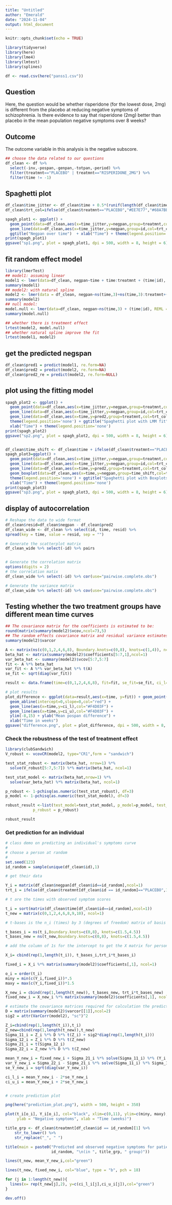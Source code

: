 ---
title: "Untitled"
author: "Emerald"
date: "2024-11-04"
output: html_document
---

```{r setup, include=FALSE}
knitr::opts_chunk$set(echo = TRUE)
```

```{r}
library(tidyverse)
library(here)
library(lme4)
library(lmtest)
library(splines)
```



```{r}
df <- read.csv(here("panss1.csv"))
```

## Question

Here, the question would be whether risperidone (for the lowest dose, 2mg) is different from the placebo at reducing negative symptoms of schizophrenia. Is there evidence to say that risperidone (2mg) better than placebo in the mean population negative symptoms over 8 weeks?

## Outcome

The outcome variable in this analysis is the negative subscore. 

```{r}
## choose the data related to our questions
df_clean <- df %>%
  select(-inv,-pospan,-genpan,-totpan,-period) %>%
  filter(treatmnt=="PLACEBO" | treatmnt=="RISPERIDONE_2MG") %>%
  filter(time != -1)
```

## Spaghetti plot
```{r}
df_clean$time_jitter <- df_clean$time + 0.5*(runif(length(df_clean$time)) - 0.5) + 0.2*ifelse(df_clean$treatmnt=="PLACEBO",0,1)
df_clean$trt_col=ifelse(df_clean$treatmnt=="PLACEBO","#EE7E77","#68A7BE")

spagh_plot1 <- ggplot() +
  geom_point(data=df_clean,aes(x=time_jitter,y=negpan,group=treatmnt,col=trt_col),alpha=0.5) +
  geom_line(data=df_clean,aes(x=time_jitter,y=negpan,group=id,col=trt_col),alpha=0.3) +
  ggtitle("Negpan over time")  + xlab("Time") + theme(legend.position='none')
print(spagh_plot1)
ggsave("sp1.png", plot = spagh_plot1, dpi = 500, width = 8, height = 6)

```

## fit random effect model
```{r}
library(lmerTest)
## model1: assuming linear
model1 <- lmer(data=df_clean, negpan~time + time:treatmnt + (time|id), REML = FALSE)
summary(model1)
## model2: with natural spline
model2 <- lmer(data = df_clean, negpan~ns(time,3)+ns(time,3):treatmnt+(time|id), REML = FALSE)
summary(model2)
## null model:
model.null <- lmer(data=df_clean, negpan~ns(time,3) + (time|id), REML = FALSE)
summary(model.null)

## whether there is treatment effect
lrtest(model2, model.null)
## whether natural spline improve the fit
lrtest(model1, model2)

```

## get the predicted negspan
```{r}
df_clean$pred1 = predict(model1, re.form=NA)
df_clean$pred2 = predict(model2, re.form=NA)
df_clean$pred2_re = predict(model2, re.form=NULL)
```

## plot using the fitting model
```{r}
spagh_plot2 <- ggplot() +
  geom_point(data=df_clean,aes(x=time_jitter,y=negpan,group=treatmnt,col=trt_col),alpha=0.2) +
  geom_line(data=df_clean,aes(x=time_jitter,y=negpan,group=id,col=trt_col),alpha=0.1) +
  geom_line(data=df_clean,aes(x=time,y=pred2,group=treatmnt,col=trt_col),alpha=5) + 
  theme(legend.position='none') + ggtitle("Spaghetti plot with LMM fit") + 
  xlab("Time") + theme(legend.position='none')
print(spagh_plot2)
ggsave("sp2.png", plot = spagh_plot2, dpi = 500, width = 8, height = 6)


df_clean$time_shift <- df_clean$time + ifelse(df_clean$treatmnt=="PLACEBO",-0.1,.1)
spagh_plot3=ggplot() +
  geom_point(data=df_clean,aes(x=time_jitter,y=negpan,group=treatmnt,col=trt_col),alpha=0.2) +
  geom_line(data=df_clean,aes(x=time_jitter,y=negpan,group=id,col=trt_col),alpha=0.1) +
  geom_line(data=df_clean,aes(x=time,y=pred2,group=treatmnt,col=trt_col)) + 
  geom_boxplot(data=df_clean,aes(x=time,y=negpan,group=time_shift,col=trt_col)) +
  theme(legend.position='none') + ggtitle("Spaghetti plot with Boxplots and LMM fit") +
  xlab("Time") + theme(legend.position='none')
print(spagh_plot3)
ggsave("sp3.png", plot = spagh_plot3, dpi = 500, width = 8, height = 6)

```



## display of autocorrelation
```{r}
# Reshape the data to wide format
df_clean$resid=df_clean$negpan - df_clean$pred2
df_clean_wide <- df_clean %>% select(id, time, resid) %>%
spread(key = time, value = resid, sep = "")

# Generate the scatterplot matrix
df_clean_wide %>% select(-id) %>% pairs


# Generate the correlation matrix
options(digits = 2) 
# the correlation matix
df_clean_wide %>% select(-id) %>% cor(use="pairwise.complete.obs") 

# Generate the variance matrix
df_clean_wide %>% select(-id) %>% cov(use="pairwise.complete.obs") 

```

## Testing whether the two treatment groups have different mean time curves
```{r}
## The covariance matrix for the coefficients is estimated to be: 
round(matrix(summary(model2)$vcov,ncol=7),5)
## The random effects covariance matrix and residual variance estimates are: 
summary(model2)$varcor

A <- matrix(ns(c(0,1,2,4,6,8), Boundary.knots=c(0,8), knots=c(1,4)), ncol=3)
beta_hat <- matrix(summary(model2)$coefficients[5:7,1],ncol=1)
var_beta_hat <- summary(model2)$vcov[5:7,5:7]
fit <- A %*% beta_hat
var_fit <- A %*% var_beta_hat %*% t(A)
se_fit <- sqrt(diag(var_fit))

result <- data.frame(time=c(0,1,2,4,6,8), fit=fit, se_fit=se_fit, ci_l=fit-2*se_fit, ci_u=fit+2*se_fit)

# plot results
plot_difference <- ggplot(data=result,aes(x=time, y=fit)) + geom_point() + geom_line(col="#77B28C") +
  geom_abline(intercept=0,slope=0,col="red") + 
  geom_line(aes(x=time,y=ci_l),col="#F4D03F") +
  geom_line(aes(x=time,y=ci_u),col="#F4D03F") + 
  ylim(-8,15) + ylab("Mean pospan difference") + 
  xlab("Time in weeks")
ggsave("difference.png", plot = plot_difference, dpi = 500, width = 8, height = 6)

```

### Check the robustness of the test of treatment effect
```{r}
library(clubSandwich)
V_robust <- vcovCR(model2, type="CR1",form = "sandwich")

test_stat_robust <- matrix(beta_hat, nrow=1) %*% 
  solve(V_robust[5:7,5:7]) %*% matrix(beta_hat, ncol=1)

test_stat_model <- matrix(beta_hat,nrow=1) %*% 
  solve(var_beta_hat) %*% matrix(beta_hat, ncol=1)

p_robust <- 1-pchisq(as.numeric(test_stat_robust), df=3)
p_model <- 1-pchisq(as.numeric(test_stat_model), df=3)

robust_result <-list(test_model=test_stat_model, p_model=p_model, test_robust=test_stat_robust,
            p_robust = p_robust)

robust_result
```


### Get prediction for an individual
```{r}
# class demo on predicting an individual's symptoms curve
#
# choose a person at random
#
set.seed(123)
id_random = sample(unique(df_clean$id),1)

# get their data

Y_i = matrix(df_clean$negpan[df_clean$id==id_random],ncol=1)
trt_i = ifelse(df_clean$treatmnt[df_clean$id == id_random]=="PLACEBO",1,0)[1]

# t are the times with observed symptom scores

t_i = sort(matrix(df_clean$time[df_clean$id==id_random],ncol=1))
t_new = matrix(c(0,1,2,4,6,8,9,10), ncol=1)

# t-bases is the n_i (times) by 3 (degrees of freedom) matrix of basis vectors for time

t_bases_i = ns(t_i,Boundary.knots=c(0,8), knots=c(1.5,4.5))
t_bases_new = ns(t_new,Boundary.knots=c(0,8), knots=c(1.5,4.5))

# add the column of 1s for the intercept to get the X matrix for person i

X_i= cbind(rep(1,length(t_i)), t_bases_i,trt_i*t_bases_i)

fixed_i = X_i %*% matrix(summary(model2)$coefficients[,1], ncol=1)

o_i = order(t_i)
miny = min(c(Y_i,fixed_i))*.5
maxy = max(c(Y_i,fixed_i))*1.5

X_new_i = cbind(rep(1,length(t_new)), t_bases_new, trt_i*t_bases_new)
fixed_new_i = X_new_i %*% matrix(summary(model2)$coefficients[,1], ncol=1)  #X times beta

# estimate the covariance matrices required for calculation the predictions and their variance matrix
D = matrix(summary(model2)$varcor[[1]],ncol=2)
sig2 = attr(VarCorr(model2), "sc")^2

Z_i=cbind(rep(1,length(t_i)),t_i)
Z_new=cbind(rep(1,length(t_new)),t_new)
Sigma_11_i = Z_i %*% D %*% t(Z_i) + sig2*diag(rep(1,length(t_i)))
Sigma_12_i = Z_i %*% D %*% t(Z_new)
Sigma_21_i = t(Sigma_12_i)
Sigma_22_i = Z_new %*% D %*% t(Z_new)

mean_Y_new_i = fixed_new_i + Sigma_21_i %*% solve(Sigma_11_i) %*% (Y_i - fixed_i)
var_Y_new_i = Sigma_22_i - Sigma_21_i %*% solve(Sigma_11_i) %*% Sigma_12_i
se_Y_new_i = sqrt(diag(var_Y_new_i))

ci_l_i = mean_Y_new_i - 2*se_Y_new_i
ci_u_i = mean_Y_new_i + 2*se_Y_new_i


# create prediction plot

png(here("prediction_plot.png"), width = 500, height = 350)

plot(t_i[o_i], Y_i[o_i], col="black", xlim=c(0,11), ylim=c(miny, maxy), type="b", 
     ylab = "Negative symptoms", xlab = "Time (weeks)")

title_grp <- df_clean$treatmnt[df_clean$id == id_random][1] %>% 
    str_to_lower() %>% 
    str_replace("_", " ")

title(main = paste0("Predicted and observed negative symptoms for patient ", 
                    id_random, "\n(in ", title_grp, " group)"))

lines(t_new, mean_Y_new_i,col="green")

lines(t_new, fixed_new_i, col="blue", type = "b", pch = 18)

for (j in 1:length(t_new)){
  lines(x= rep(t_new[j],2), y=c(ci_l_i[j],ci_u_i[j]),col="green")
}

dev.off()

```

